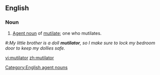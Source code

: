==English==

===Noun===

{{en-noun}}

# [[agent noun|Agent noun]] of [[mutilate]]; one who mutilates.

[[Category:English agent nouns]]
#:''My little brother is a doll '''mutilator''', so I make sure to lock my bedroom door to keep my dollies safe.''

[[vi:mutilator]]
[[zh:mutilator]]